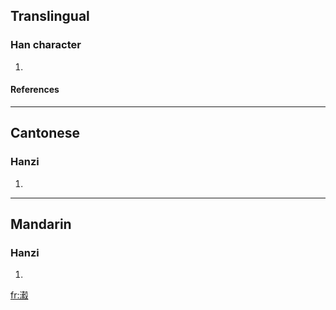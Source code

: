 ==Translingual==
===Han character===
{{Han char|rn=85|rad=水|as=16|sn=19|four=3714<sub>7</sub>|canj=水土火水 (EGFE)}}
# {{defn|Han|sort=水16}}
====References====
{{Han ref|kx=0660.240|dkj=18676|dj=1070.160|hdz=31781.140|uh=702B|ud=28715|bh=F260|bd=62048}}

----
==Cantonese==
===Hanzi===
{{yue-hanzi|jyut=|y=huk1}}
# {{defn|Cantonese}}

----
==Mandarin==
===Hanzi===
{{cmn-hanzi|pin=[[hú]] ([[hu2]])|wg=hu<sup>2</sup>}}
# {{defn|Mandarin}}

[[fr:瀫]]